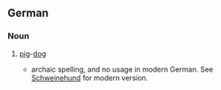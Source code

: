 ==German==

===Noun===
{{head|de|noun}}

# {{label|de|archaic|slang|pejorative}} [[pig]]-[[dog]]
#* archaic spelling, and no usage in modern German. See [[Schweinehund]] for modern version.